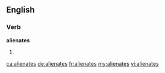 ==English==

===Verb===
'''alienates'''

# {{en-third-person singular of|alienate}}

[[ca:alienates]]
[[de:alienates]]
[[fr:alienates]]
[[my:alienates]]
[[vi:alienates]]